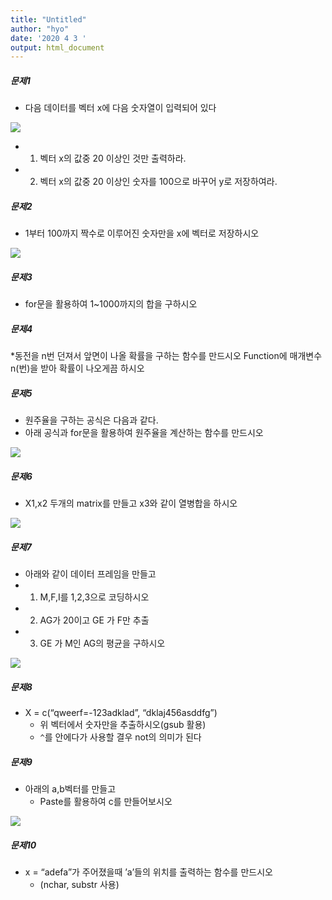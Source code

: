 ---
title: "Untitled"
author: "hyo"
date: '2020 4 3 '
output: html_document
---
##### 문제1
* 다음 데이터를 벡터 x에 다음 숫자열이 입력되어 있다

![](C:/Users/haley/Desktop/haley/task/Rbasic/statistic_lecture/basic123/q1.jpg)  

* 1) 벡터 x의 값중 20 이상인 것만 출력하라.
* 2) 벡터 x의 값중 20 이상인 숫자를 100으로 바꾸어 y로 저장하여라.


##### 문제2
* 1부터 100까지 짝수로 이루어진 숫자만을 x에 벡터로 저장하시오

![](C:/Users/haley/Desktop/haley/task/Rbasic/statistic_lecture/basic123/q2.jpg)  


##### 문제3
* for문을 활용하여 1~1000까지의 합을 구하시오


##### 문제4
*동전을 n번 던져서 앞면이 나올 확률을 구하는 함수를 만드시오 Function에 매개변수 n(번)을 받아 확률이 나오게끔 하시오


##### 문제5
* 원주율을 구하는 공식은 다음과 같다.
* 아래 공식과 for문을 활용하여 원주율을 계산하는 함수를 만드시오

![](C:/Users/haley/Desktop/haley/task/Rbasic/statistic_lecture/basic123/q5.jpg) 


##### 문제6
* X1,x2 두개의 matrix를 만들고 x3와 같이 열병합을 하시오

![](C:/Users/haley/Desktop/haley/task/Rbasic/statistic_lecture/basic123/q6.jpg) 

##### 문제7
* 아래와 같이 데이터 프레임을 만들고
* 1)	M,F,I를 1,2,3으로 코딩하시오
* 2)	AG가 20이고 GE 가 F만 추출
* 3)	GE 가 M인 AG의 평균을 구하시오

![](C:/Users/haley/Desktop/haley/task/Rbasic/statistic_lecture/basic123/q7.jpg) 



##### 문제8
* X = c(“qweerf=-123adklad”, “dklaj456asddfg”)
  + 위 벡터에서 숫자만을 추출하시오(gsub 활용)
  + `^`를 안에다가 사용할 결우 not의 의미가 된다

##### 문제9
* 아래의 a,b벡터를 만들고
  + Paste를 활용하여 c를 만들어보시오
  
![](C:/Users/haley/Desktop/haley/task/Rbasic/statistic_lecture/basic123/q9.jpg) 



##### 문제10
* x = "adefa"가 주어졌을때 'a'들의 위치를 출력하는 함수를 만드시오
  + (nchar, substr 사용)

